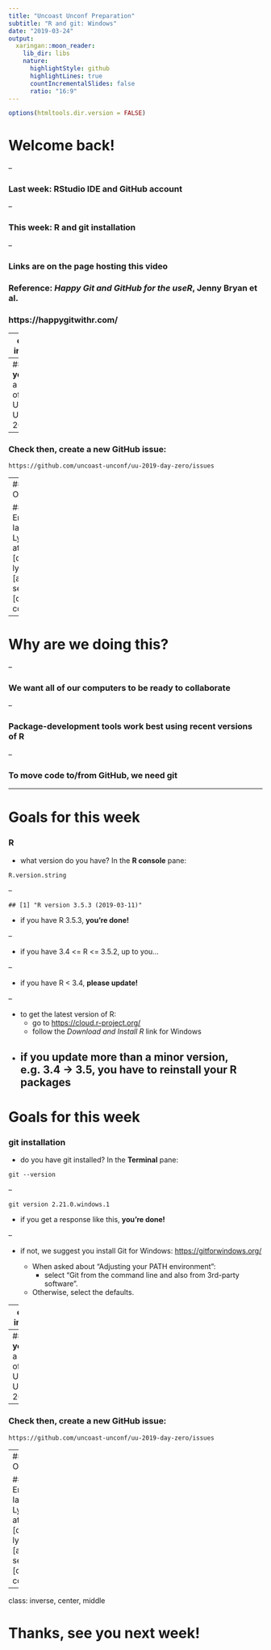 ```yaml
---
title: "Uncoast Unconf Preparation"
subtitle: "R and git: Windows"
date: "2019-03-24"
output:
  xaringan::moon_reader:
    lib_dir: libs
    nature:
      highlightStyle: github
      highlightLines: true
      countIncrementalSlides: false
      ratio: "16:9"
---
```


```r
options(htmltools.dir.version = FALSE)
```

# Welcome back!

--

### Last week: RStudio IDE and GitHub account

--

### This week: R and git installation

--

### Links are on the page hosting this video

### Reference: *Happy Git and GitHub for the useR*, Jenny Bryan et al.

### https://happygitwithr.com/

---
class: inverse

# Questions? Problems?

--
## If **you** are a part of Uncoast Unconf 2019:

--
### Check then, create a new GitHub issue:

`https://github.com/uncoast-unconf/uu-2019-day-zero/issues`

--
## OR

### Email Ian Lyttle at ian [dot] lyttle [at] se [dot] com

---

# Why are we doing this?

--

### We want all of our computers to be ready to collaborate

--

### Package-development tools work best using recent versions of R

--

### To move code to/from GitHub, we need git

---

# Goals for this week

### R

- what version do you have? In the **R console** pane:

```r
R.version.string
```

--

```
## [1] "R version 3.5.3 (2019-03-11)"
```

- if you have R 3.5.3, **you're done!** 

--

- if you have 3.4 <= R <= 3.5.2, up to you...

--

- if you have R < 3.4, **please update!**

--
  
- to get the latest version of R:
  - go to [https://cloud.r-project.org/](https://cloud.r-project.org/)
  - follow the *Download and Install R* link for Windows

- if you update more than a minor version, e.g. 3.4 -> 3.5, you have to reinstall your R packages
---

# Goals for this week

### git installation

- do you have git installed? In the **Terminal** pane:

```
git --version
```

--

```
git version 2.21.0.windows.1
```

- if you get a response like this, **you're done!**

--

- if not, we suggest you install Git for Windows: [https://gitforwindows.org/](https://gitforwindows.org/)

  - When asked about "Adjusting your PATH environment":
     - select "Git from the command line and also from 3rd-party software". 
  - Otherwise, select the defaults.
 
---
class: inverse

# Questions? Problems?

--
## If **you** are a part of Uncoast Unconf 2019:

--
### Check then, create a new GitHub issue:

`https://github.com/uncoast-unconf/uu-2019-day-zero/issues`

--
## OR

### Email Ian Lyttle at ian [dot] lyttle [at] se [dot] com

---
class: inverse, center, middle

# Thanks, see you next week!